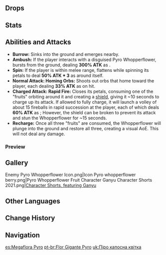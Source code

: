 {{Enemy Infobox
|image    = Enemy Pyro Whopperflower.png
|element  = Pyro
|family   = Mystical Beasts
|group    = Whopperflowers
|type     = Common Enemies
|location = Multiple
|ability1 = Shield
|ability2 = Invincibility Frames
}}
{{Description|A mimetic plant monster that attacks without warning and uses Pyro to hunt its prey.<br />The world of Teyvat plays host to plants infused with the elements. Having gained a measure of intellect, their "nutritional needs" have also greatly increased...|[[Archive]]}}
{{Enemy Intro}}

==Drops==
{{Drops|Whopperflowers}}

==Stats==
{{Enemy Stats
|resglobal    = 35%
|pyro_res     = 75%

|res2         = Staggered
|pyro_res2    = 50%
|atk_ratio    = 2
|hp_ratio     = 3
|hp_type      = 1
}}

==Abilities and Attacks==
*'''Burrow:''' Sinks into the ground and emerges nearby.
*'''Ambush:''' If the player interacts with a disguised Pyro Whopperflower, bursts from the ground, dealing '''300% ATK''' as {{Color|AoE Pyro DMG}}.
*'''Spin:''' If the player is within melee range, flattens while spinning its petals to deal '''50% ATK * 3''' as {{Color|AoE Pyro DMG}} around itself.
*'''Normal Attack: Homing Orbs:''' Shoots out orbs that home toward the player, each dealing '''33% ATK''' as {{Color|Pyro DMG}} on hit.
*'''Charged Attack: Rapid Fire:''' Closes its petals, consuming one of the "fruits" orbiting around it and creating a {{Pyro}} [[Shields|shield]], giving it ~10 seconds to charge up its attack. If allowed to fully charge, it will launch a volley of about 15 fireballs in rapid succession at the player, each of which deals '''60% ATK''' as {{Color|AoE Pyro DMG}}; However, the shield can be broken to prevent its attack and stun the Whopperflower for ~15 seconds.
*'''Recharge:''' Once all three "fruits" are consumed, the Whopperflower will plunge into the ground and restore all three, creating a visual AoE. This will not deal any damage.

===Preview===
{{Preview
|size=185px
|file1    = Pyro Whopperflower Spin
|caption1 = Spin

|file2    = Pyro Whopperflower Normal Attack
|caption2 = Ranged Attack

|file3    = Pyro Whopperflower Charged Attack
|caption3 = Charged Attack

|file4    = Pyro Whopperflower Stunned
|caption4 = Stunned

|file5    = Pyro Whopperflower Recharge
|caption5 = Recharge
}}

==Gallery==
<gallery hideaddbutton="true" captionalign="center">
Enemy Pyro Whopperflower Icon.png|Icon
Pyro whopperflower berry.png|Pyro Whopperflower Fruit
Character Ganyu Character Shorts 2021.png|[https://twitter.com/GenshinImpact/status/1466255806211387393 Character Shorts, featuring Ganyu]<!--2021-12-02-->
</gallery>

==Other Languages==
{{Other Languages
|en      = Pyro Whopperflower
|zhs     = 炽热骗骗花
|zhs_rm  = Chìrè Piànpiàn-huā
|zht     = 熾熱騙騙花
|zht_rm  = Chìrè Piànpiàn-huā
|zh_tl   = Blazing [[Whopperflower#Other Languages|Whopperflower]]
|ja      = トリックフラワー・炎
|ja_rm   = Torikkufurawaa - Honoo
|ja_tl   = Trick Flower - Flame
|ko      = 뜨거운 구라구라꽃
|ko_rm   = Tteugeoun Guragurakkot
|ko_tl   = Hot Fakefake Flower
|es      = Megaflora Pyro
|es_tl   = 
|fr      = Fleur mensongère Pyro
|fr_tl   = Pyro Deceitful Flower
|ru      = Пиро попрыгунья
|ru_tl   = Pyro Jumper
|th      = Pyro Whopperflower
|vi      = Hoa Lừa Dối Rực Lửa
|vi_tl   = Flaming Deceitful Flower
|de      = Gigantische Pyro-Vaniloqua
|de_tl   = Giant Pyro Vaniloqua
|de_note = Vaniloqua is Latin and means deceitful.
|id      = Pyro Whopperflower
|pt      = Flor Gigante Pyro
|pt_tl   = Giant Flower Pyro
}}

==Change History==
{{Change History|1.0}}

==Navigation==
{{Enemy Navbox|type=Common}}

[[es:Megaflora Pyro]]
[[pt-br:Flor Gigante Pyro]]
[[uk:Піро капосна квітка]]